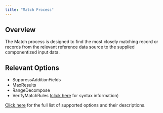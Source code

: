 ```yaml
---
title: "Match Process"
---
```


## Overview

The Match process is designed to find the most closely matching record or records from the relevant reference data source to the supplied componentized input data.

## Relevant Options

- SuppressAdditionFields
- MaxResults
- RangeDecompose
- VerifyMatchRules ([click here](/support/match-rules-syntax/) for syntax information)

[Click here](/available-processes/) for the full list of supported options and their descriptions.
